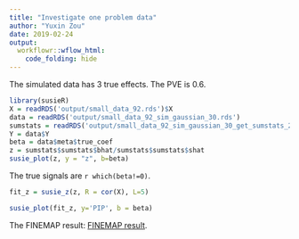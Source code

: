 ```yaml
---
title: "Investigate one problem data"
author: "Yuxin Zou"
date: 2019-02-24
output: 
  workflowr::wflow_html:
    code_folding: hide
---
```


The simulated data has 3 true effects. The PVE is 0.6.
```r
library(susieR)
X = readRDS('output/small_data_92.rds')$X
data = readRDS('output/small_data_92_sim_gaussian_30.rds')
sumstats = readRDS('output/small_data_92_sim_gaussian_30_get_sumstats_2.rds')
Y = data$Y
beta = data$meta$true_coef
z = sumstats$sumstats$bhat/sumstats$sumstats$shat
susie_plot(z, y = "z", b=beta)
```

The true signals are `r which(beta!=0)`. 

```r
fit_z = susie_z(z, R = cor(X), L=5)
```

```r
susie_plot(fit_z, y='PIP', b = beta)
```

The FINEMAP result: [FINEMAP result](small_data_92_sim_gaussian_30_get_sumstats_2_finemap_2_plot_finemap_2.plot_file.pdf).
